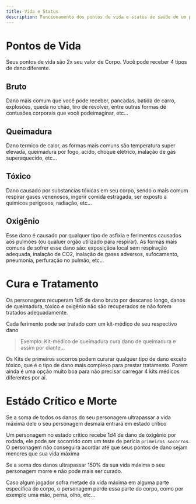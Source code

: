 ```yaml
---
title: Vida e Status
description: Funcionamento dos pontos de vida e status de saúde de um personagem
---
```


# Pontos de Vida

Seus pontos de vida são 2x seu valor de Corpo. Você pode receber 4 tipos de dano diferente.

## Bruto

Dano mais comum que você pode receber, pancadas, batida de carro, explosões, queda no chão, tiro de revolver, entre outras
 formas de contusões corporais que você podeimaginar, etc...

## Queimadura

Dano termico de calor, as formas mais comuns são temperatura super elevada, queimadura por fogo, acído, choque elétrico,
 inalação de gás superaquecido, etc...

## Tóxico

Dano causado por substancias tóxicas em seu corpo, sendo o mais comum respirar gases venenosos, ingerir comida estragada,
 ser exposto a químicos perigosos, radiação, etc...

## Oxigênio

Esse dano é causado por qualquer tipo de asfixia e ferimentos causados aos pulmões (ou qualuer orgão utilizado para respirar).
 As formas mais comuns de sofrer esse dano são: exposiçãoa local sem respiração adequada, inalação de CO2, inalação de gases
  adversos, sufocamento, pneumonia, perfuração no pulmão, etc...

# Cura e Tratamento

Os personagens recuperam 1d6 de dano bruto por descanso longo, danos de queimadura, tóxico e oxigênio não são recuperados se 
não forem tratados adequadamente.

Cada ferimento pode ser tratado com um kit-médico de seu respectivo dano

>Exemplo: Kit-médico de queimadura cura dano de queimadura e assim por diante...

Os Kits de primeiros socorros podem curarar qualquer tipo de dano exceto tóxico, que é o tipo de dano mais complexo para
 prestar tratamento. Porem ainda é uma opção muito boa para não precisar carregar 4 kits médicos diferentes por aí.

# Estádo Crítico e Morte

Se a soma de todos os danos do seu personagem ultrapassar a vida máxima dele o seu personagem desmaia entrará em estado crítico

Um personagem no estado crítico recebe 1d4 de dano de óxigênio por rodada, ele pode ser socorrido com um teste de perícia 
`primeiros socorros`. O personagem não conseguira acordar até que seus pontos de dano sejam menores que sua vida máxima

Se a soma dos danos ultrapassar 150% da sua vida máxima o seu personagem morre e não pode mais ser curado.

Caso algum jogador sofra metade da vida máxima em alguma parte específica do corpo, o personagem perde essa parte do corpo, como
 por exemplo uma mão, perna, olho, etc...

